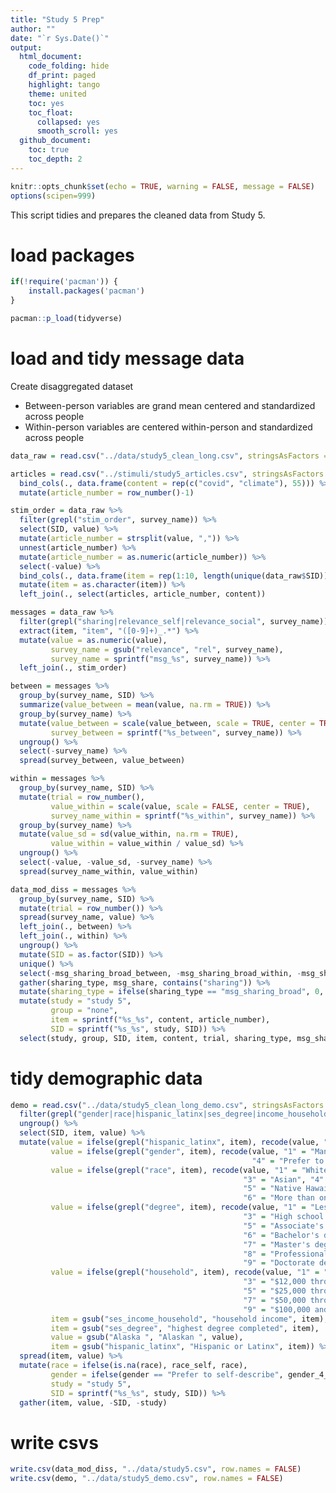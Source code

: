 ```yaml
---
title: "Study 5 Prep"
author: ""
date: "`r Sys.Date()`"
output:
  html_document:
    code_folding: hide
    df_print: paged
    highlight: tango
    theme: united
    toc: yes
    toc_float:
      collapsed: yes
      smooth_scroll: yes
  github_document:
    toc: true
    toc_depth: 2
---
```


```r
knitr::opts_chunk$set(echo = TRUE, warning = FALSE, message = FALSE)
options(scipen=999)
```

This script tidies and prepares the cleaned data from Study 5.

# load packages
```r
if(!require('pacman')) {
	install.packages('pacman')
}

pacman::p_load(tidyverse)
```

# load and tidy message data

Create disaggregated dataset

* Between-person variables are grand mean centered and standardized across people
* Within-person variables are centered within-person and standardized across people

```r
data_raw = read.csv("../data/study5_clean_long.csv", stringsAsFactors = FALSE)

articles = read.csv("../stimuli/study5_articles.csv", stringsAsFactors = FALSE) %>%
  bind_cols(., data.frame(content = rep(c("covid", "climate"), 55))) %>%
  mutate(article_number = row_number()-1)

stim_order = data_raw %>%
  filter(grepl("stim_order", survey_name)) %>%
  select(SID, value) %>%
  mutate(article_number = strsplit(value, ",")) %>%
  unnest(article_number) %>%
  mutate(article_number = as.numeric(article_number)) %>%
  select(-value) %>%
  bind_cols(., data.frame(item = rep(1:10, length(unique(data_raw$SID))))) %>%
  mutate(item = as.character(item)) %>%
  left_join(., select(articles, article_number, content))

messages = data_raw %>%
  filter(grepl("sharing|relevance_self|relevance_social", survey_name)) %>%
  extract(item, "item", "([0-9]+)_.*") %>%
  mutate(value = as.numeric(value),
         survey_name = gsub("relevance", "rel", survey_name),
         survey_name = sprintf("msg_%s", survey_name)) %>%
  left_join(., stim_order)

between = messages %>%
  group_by(survey_name, SID) %>%
  summarize(value_between = mean(value, na.rm = TRUE)) %>%
  group_by(survey_name) %>%
  mutate(value_between = scale(value_between, scale = TRUE, center = TRUE),
         survey_between = sprintf("%s_between", survey_name)) %>%
  ungroup() %>%
  select(-survey_name) %>%
  spread(survey_between, value_between)

within = messages %>%
  group_by(survey_name, SID) %>%
  mutate(trial = row_number(),
         value_within = scale(value, scale = FALSE, center = TRUE),
         survey_name_within = sprintf("%s_within", survey_name)) %>%
  group_by(survey_name) %>%
  mutate(value_sd = sd(value_within, na.rm = TRUE),
         value_within = value_within / value_sd) %>%
  ungroup() %>%
  select(-value, -value_sd, -survey_name) %>%
  spread(survey_name_within, value_within)

data_mod_diss = messages %>%
  group_by(survey_name, SID) %>%
  mutate(trial = row_number()) %>%
  spread(survey_name, value) %>%
  left_join(., between) %>%
  left_join(., within) %>%
  ungroup() %>%
  mutate(SID = as.factor(SID)) %>%
  unique() %>%
  select(-msg_sharing_broad_between, -msg_sharing_broad_within, -msg_sharing_narrow_between, -msg_sharing_narrow_within) %>%
  gather(sharing_type, msg_share, contains("sharing")) %>%
  mutate(sharing_type = ifelse(sharing_type == "msg_sharing_broad", 0, 1)) %>%
  mutate(study = "study 5",
         group = "none",
         item = sprintf("%s_%s", content, article_number),
         SID = sprintf("%s_%s", study, SID)) %>%
  select(study, group, SID, item, content, trial, sharing_type, msg_share, contains("rel_"))
```

# tidy demographic data
```r
demo = read.csv("../data/study5_clean_long_demo.csv", stringsAsFactors = FALSE) %>%
  filter(grepl("gender|race|hispanic_latinx|ses_degree|income_household|^age$|state", item)) %>%
  ungroup() %>%
  select(SID, item, value) %>%
  mutate(value = ifelse(grepl("hispanic_latinx", item), recode(value, "1" = "Yes", "0" = "No"), value),
         value = ifelse(grepl("gender", item), recode(value, "1" = "Man", "2" = "Non-binary / third gender", "3" = "Woman", 
                                                      "4" = "Prefer to self-describe", "5" = "Prefer not to say"), value),
         value = ifelse(grepl("race", item), recode(value, "1" = "White", "2" = "Black or African American", 
                                                    "3" = "Asian", "4" = "American Indian or Alaskan Native", 
                                                    "5" = "Native Hawaiian or Other Pacific Islander",
                                                    "6" = "More than one race", "7" = "Prefer not to say"), value),
         value = ifelse(grepl("degree", item), recode(value, "1" = "Less than high school", "2" = "High school graduate (diploma)", 
                                                    "3" = "High school graduate (GED)", "4" = "Some college (1-4 years, no degree)", 
                                                    "5" = "Associate's degree (including occupational or academic degrees)", 
                                                    "6" = "Bachelor's degree (BA, BS, etc)",
                                                    "7" = "Master's degree (MA, MS, MENG, MSW, etc)",
                                                    "8" = "Professional school degree (MD, DDC, JD, etc)",
                                                    "9" = "Doctorate degree (PhD, EdD, etc)"), value),
         value = ifelse(grepl("household", item), recode(value, "1" = "Less than $5,000", "2" = "$5,000 through $11,999", 
                                                    "3" = "$12,000 through $15,999", "4" = "$16,000 through $24,999", 
                                                    "5" = "$25,000 through $34,999", "6" = "$35,000 through $49,999",
                                                    "7" = "$50,000 through $74,999", "8" = "$75,000 through $99,999",
                                                    "9" = "$100,000 and greater", "10" = "NA", "11" = "NA"), value),
         item = gsub("ses_income_household", "household income", item),
         item = gsub("ses_degree", "highest degree completed", item),
         value = gsub("Alaska ", "Alaskan ", value),
         item = gsub("hispanic_latinx", "Hispanic or Latinx", item)) %>%
  spread(item, value) %>%
  mutate(race = ifelse(is.na(race), race_self, race),
         gender = ifelse(gender == "Prefer to self-describe", gender_4_TEXT, gender),
         study = "study 5",
         SID = sprintf("%s_%s", study, SID)) %>%
  gather(item, value, -SID, -study)
```

# write csvs
```r
write.csv(data_mod_diss, "../data/study5.csv", row.names = FALSE)
write.csv(demo, "../data/study5_demo.csv", row.names = FALSE)
```

